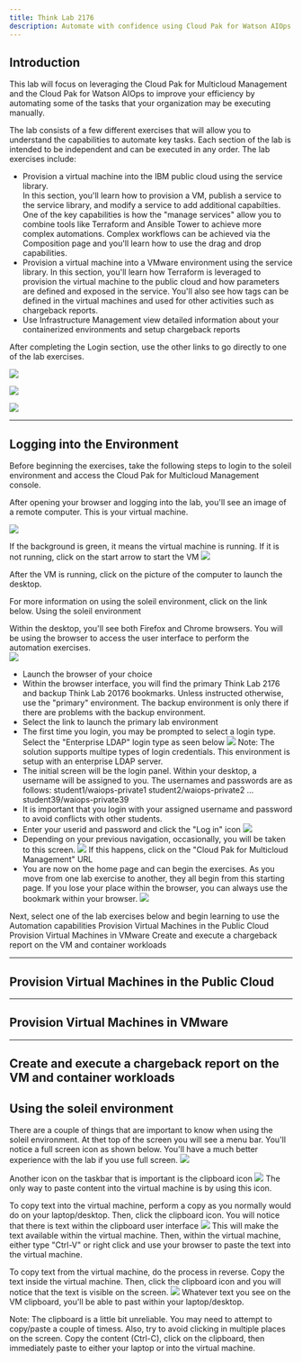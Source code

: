 ```yaml
--- 
title: Think Lab 2176
description: Automate with confidence using Cloud Pak for Watson AIOps
---
```


## Introduction

This lab will focus on leveraging the Cloud Pak for Multicloud Management and the 
Cloud Pak for Watson AIOps to improve your efficiency by automating some of the tasks 
that your organization may be executing manually.

The lab consists of a few different exercises that will allow you to understand the 
capabilities to automate key tasks.  Each section of the lab is intended to be independent and 
can be executed in any order.  The lab exercises include:
- Provision a virtual machine into the IBM public cloud using the service library.  
    In this section, you'll learn how to provision a VM, publish a service to the service library, and modify a service to add additional capabilties.
    One of the key capabilities is how the "manage services" allow you to combine tools like Terraform and Ansible Tower to achieve more complex automations.
    Complex workflows can be achieved via the Composition page and you'll learn how to use the drag and drop capabilities.
- Provision a virtual machine into a VMware environment using the service library.
    In this section, you'll learn how Terraform is leveraged to provision the virtual machine to the public cloud and how parameters are defined and 
    exposed in the service. You'll also see how tags can be defined in the virtual machines and used for other activities such as chargeback reports.
- Use Infrastructure Management view detailed information about your containerized environments and setup chargeback reports

After completing the Login section, use the other links to go directly to one of the lab exercises.

<Row>

<Column colLg={4} colMd={4} noGutterMdLeft>
<ArticleCard
    color="dark"
    subTitle="Automation with the Public Cloud"
    title="Want to learn how to automate infrastructure management in Public clouds?"
    href="/tutorials/ibmcloud"
    actionIcon="arrowRight"
    >

![](images/public-cloud.jpg)

</ArticleCard>
</Column>

<Column colLg={4} colMd={4} noGutterMdLeft>
<ArticleCard
    color="white"
    subTitle="Automation with VMware"
    title="Want to learn how to automate infrastructure management in VMWare vSphere?"
    href="/tutorials/vmware"
    actionIcon="arrowRight"
    >

![](images/multi-cloud.jpg)

</ArticleCard>

</Column>

<Column colLg={4} colMd={4} noGutterMdLeft>
<ArticleCard
    color="dark"
    subTitle="Managing chargeback"
    title="Do you want to create and execute a chargeback report on the VM and container workloads?"
    href="/tutorials/costmgmt"
    actionIcon="arrowRight"
    >

![](images/prereqs.jpg)

</ArticleCard>
</Column>
</Row>

***

 ## Logging into the Environment

Before beginning the exercises, take the following steps to login to the soleil environment and access the Cloud Pak for Multicloud Management console.

After opening your browser and logging into the lab, you'll see an image of a remote computer.  This is your virtual machine.

![](images/2021-04-27-19-54-51.png)

If the background is green, it means the virtual machine is running.  If it is not running, click on the start arrow to start the VM
![](images/2021-04-27-20-00-11.png)

After the VM is running, click on the picture of the computer to launch the desktop.

For more information on using the soleil environment, click on the link below.
<AnchorLinks>
    <AnchorLink>Using the soleil environment</AnchorLink>
</AnchorLinks>

Within the desktop, you'll see both Firefox and Chrome browsers.  You will be using the browser to access the user interface
to perform the automation exercises.  
![](images/2021-04-27-20-17-09.png)
- Launch the browser of your choice
- Within the browser interface, you will find the primary Think Lab 2176 and backup Think Lab 20176 bookmarks. Unless
  instructed otherwise, use the "primary" environment.  The backup environment is only there if there are problems with
  the backup environment.
- Select the link to launch the primary lab environment
- The first time you login, you may be prompted to select a login type.  Select the "Enterprise LDAP" login type as seen below
  ![](images/2021-04-27-20-46-38.png)
  Note:  The solution supports multipe types of login credentials. This environment is setup with an enterprise LDAP server.
- The initial screen will be the login panel.  Within your desktop, a username will be assigned to you.  The usernames and passwords
  are as follows:
    student1/waiops-private1
    student2/waiops-private2
    …
    student39/waiops-private39
- It is important that you login with your assigned username and password to avoid conflicts with other students.
- Enter your userid and password and click the "Log in" icon
  ![](images/2021-04-27-20-48-36.png)
- Depending on your previous navigation, occasionally, you will be taken to this screen.
  ![](images/2021-04-27-20-53-29.png)
  If this happens, click on the "Cloud Pak for Multicloud Management" URL
- You are now on the home page and can begin the exercises.  As you move from one lab exercise to another, they all begin from this
  starting page.  If you lose your place within the browser, you can always use the bookmark within your browser.
  ![](images/2021-04-28-10-41-10.png)

Next, select one of the lab exercises below and begin learning to use the Automation capabilities
<AnchorLinks>
    <AnchorLink>Provision Virtual Machines in the Public Cloud</AnchorLink>
    <AnchorLink>Provision Virtual Machines in VMware</AnchorLink>
    <AnchorLink>Create and execute a chargeback report on the VM and container workloads</AnchorLink>
</AnchorLinks>

***

 ## Provision Virtual Machines in the Public Cloud



***

## Provision Virtual Machines in VMware



***

## Create and execute a chargeback report on the VM and container workloads



## Using the soleil environment
There are a couple of things that are important to know when using the soleil environment.  At thet top of the screen
you will see a menu bar.  You'll notice a full screen icon as shown below.  You'll have a much better experience with
the lab if you use full screen.
![](images/2021-04-27-20-24-32.png)

Another icon on the taskbar that is important is the clipboard icon
![](images/2021-04-28-10-47-13.png)
The only way to paste content into the virtual machine is by using this icon.

To copy text into the virtual machine, perform a copy as you normally would do on your laptop/desktop.  Then, click the clipboard icon.
You will notice that there is text within the clipboard user interface
![](images/2021-04-27-20-40-37.png)
This will make the text available within the virtual machine. Then, within the virtual machine, either type "Ctrl-V" or right click
and use your browser to paste the text into the virtual machine.

To copy text from the virtual machine, do the process in reverse.  Copy the text inside the virtual machine.  Then, click the clipboard
icon and you will notice that the text is visible on the screen.
![](images/2021-04-27-20-40-37.png)
Whatever text you see on the VM clipboard, you'll be able to past within your laptop/desktop.

Note:  The clipboard is a little bit unreliable.  You may need to attempt to copy/paste a couple of timess.  Also, try to avoid clicking
in multiple places on the screen. Copy the content (Ctrl-C), click on the clipboard, then immediately paste to either your laptop or into
the virtual machine.